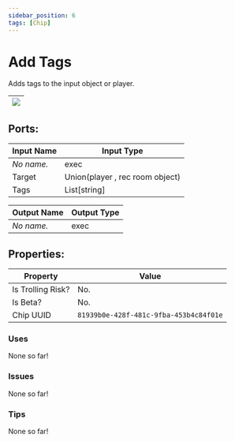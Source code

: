 ```yaml
---
sidebar_position: 6
tags: [Chip]
---
```


# Add Tags


Adds tags to the input object or player.

| ![](https://images-ext-2.discordapp.net/external/MPmIaQzlEPmgGWlgi-WxBBXt0Bjv_zWPkg1y1f_sy3s/https/www.recroomcircuits.com/image/circuit/absolute-value?width=206&height=108) |
|-----|

## Ports:

| Input Name | Input Type |
|-----------|-----------|
| *No name.* | exec |
| Target | Union(player , rec room object) |
| Tags | List[string] |

| Output Name | Output Type |
|-----------|-----------|
| *No name.* | exec |

## Properties:

| Property  | Value |
|-------------------|-----------|
| Is Trolling Risk? | No. |
| Is Beta? | No. |
| Chip UUID | `81939b0e-428f-481c-9fba-453b4c84f01e` |

### Uses
None so far!

### Issues
None so far!

### Tips
None so far!

